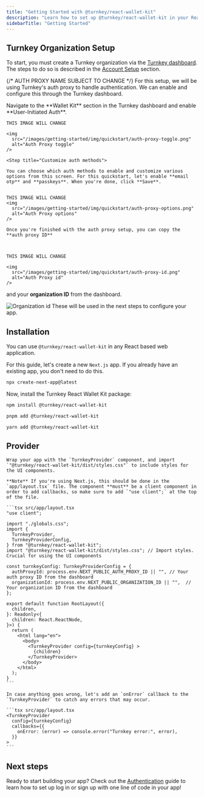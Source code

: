 ```yaml
---
title: "Getting Started with @turnkey/react-wallet-kit"
description: "Learn how to set up @turnkey/react-wallet-kit in your React application. This page will guide you through the initial setup, including enabling Turnkey's auth proxy, installing the SDK, and configuring your app."
sidebarTitle: "Getting Started"
---
```


## Turnkey Organization Setup

To start, you must create a Turnkey organization via the [Turnkey dashboard](https://app.turnkey.com). The steps to do so is described in the [Account Setup](/getting-started/quickstart) section.

{/* AUTH PROXY NAME SUBJECT TO CHANGE */}
For this setup, we will be using Turnkey's auth proxy to handle authentication. We can enable and configure this through the Turnkey dashboard.

<Steps>
  <Step title="Enable auth proxy">
    Navigate to the **Wallet Kit** section in the Turnkey dashboard and enable
    **User-Initiated Auth**.

    THIS IMAGE WILL CHANGE

    <img
      src="/images/getting-started/img/quickstart/auth-proxy-toggle.png"
      alt="Auth Proxy toggle"
    />

  </Step>

    <Step title="Customize auth methods">

    You can choose which auth methods to enable and customize various options from this screen. For this quickstart, let's enable **email otp** and **passkeys**. When you're done, click **Save**.


    THIS IMAGE WILL CHANGE
    <img
      src="/images/getting-started/img/quickstart/auth-proxy-options.png"
      alt="Auth Proxy options"
    />

  </Step>

  <Step title="Finish up">

    Once you're finished with the auth proxy setup, you can copy the **auth proxy ID**



    THIS IMAGE WILL CHANGE

    <img
      src="/images/getting-started/img/quickstart/auth-proxy-id.png"
      alt="Auth Proxy id"
    />

and your **organization ID** from the dashboard.

  <img
      src="/images/getting-started/img/quickstart/org-id.png"
      alt="Organization id"
    />
  These will be used in the next steps to configure your app.
</Step>
</Steps>

## Installation

You can use `@turnkey/react-wallet-kit` in any React based web application.

For this guide, let's create a new `Next.js` app. If you already have an existing app, you don't need to do this.

```bash npx
npx create-next-app@latest
```

Now, install the Turnkey React Wallet Kit package:

<CodeGroup>

```bash npm
npm install @turnkey/react-wallet-kit
```

```bash pnpm
pnpm add @turnkey/react-wallet-kit
```

```bash yarn
yarn add @turnkey/react-wallet-kit
```

</CodeGroup>

## Provider

    Wrap your app with the `TurnkeyProvider` component, and import `"@turnkey/react-wallet-kit/dist/styles.css"` to include styles for the UI components.

    **Note** If you're using Next.js, this should be done in the `app/layout.tsx` file. The component **must** be a client component in order to add callbacks, so make sure to add `"use client";` at the top of the file.

    ```tsx src/app/layout.tsx
    "use client";

    import "./globals.css";
    import {
      TurnkeyProvider,
      TurnkeyProviderConfig,
    } from "@turnkey/react-wallet-kit";
    import "@turnkey/react-wallet-kit/dist/styles.css"; // Import styles. Crucial for using the UI components

    const turnkeyConfig: TurnkeyProviderConfig = {
      authProxyId: process.env.NEXT_PUBLIC_AUTH_PROXY_ID || "", // Your auth proxy ID from the dashboard
      organizationId: process.env.NEXT_PUBLIC_ORGANIZATION_ID || "",  // Your organization ID from the dashboard
    };

    export default function RootLayout({
      children,
    }: Readonly<{
      children: React.ReactNode,
    }>) {
      return (
        <html lang="en">
          <body>
            <TurnkeyProvider config={turnkeyConfig} >
              {children}
            </TurnkeyProvider>
          </body>
        </html>
      );
    }
    ```

    In case anything goes wrong, let's add an `onError` callback to the `TurnkeyProvider` to catch any errors that may occur.

    ```tsx src/app/layout.tsx
    <TurnkeyProvider
      config={turnkeyConfig}
      callbacks={{
        onError: (error) => console.error("Turnkey error:", error),
      }}
    >
    ```

## Next steps

Ready to start building your app? Check out the [Authentication](/sdks/react/auth) guide to learn how to set up log in or sign up with one line of code in your app!
